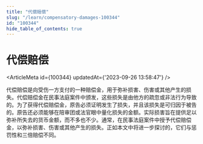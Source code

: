 ```yaml
---
title: "代偿赔偿"
slug: "/learn/compensatory-damages-100344"
id: "100344"
hide_table_of_contents: true
---
```



# 代偿赔偿

<ArticleMeta id={100344} updatedAt={'2023-09-26 13:58:47'} />
<div className='border-solid border-b border-t-0 my-4 border-[var(--ifm-color-gray-300)]' />

代偿赔偿是向受伤一方支付的一种赔偿金，用于弥补损害、伤害或其他产生的损失。代偿赔偿金在民事法庭案件中颁发，这些损失是由他方的疏忽或非法行为导致的。为了获得代偿赔偿金，原告必须证明发生了损失，并且该损失是可归因于被告的。原告还必须能够在陪审团或法官眼中量化损失的金额。实际损害旨在提供足以弥补所失去的货币金额，而不多也不少。通常，在民事法庭案件中授予代偿赔偿金，以弥补损害、伤害或其他产生的损失。正如本文中将进一步探讨的，它们与惩罚性和三倍赔偿不同。
